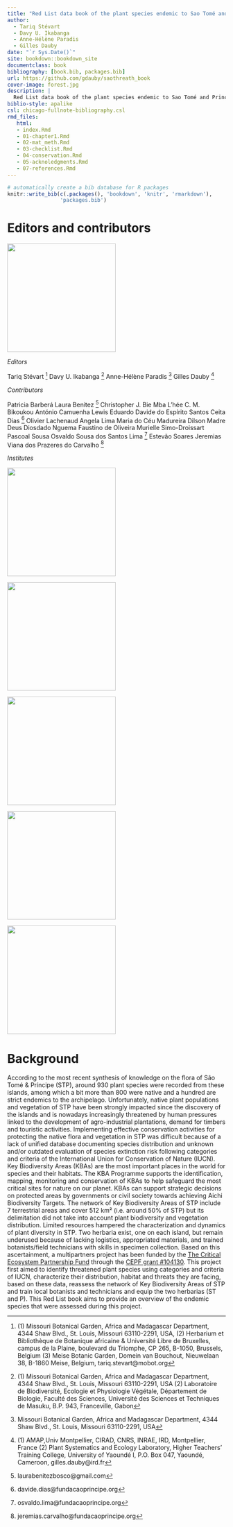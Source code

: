 ```yaml
--- 
title: "Red List data book of the plant species endemic to Sao Tomé and Principe"
author:
  - Tariq Stévart
  - Davy U. Ikabanga
  - Anne-Hélène Paradis
  - Gilles Dauby
date: "`r Sys.Date()`"
site: bookdown::bookdown_site
documentclass: book
bibliography: [book.bib, packages.bib]
url: https://github.com/gdauby/saothreath_book
cover-image: forest.jpg
description: |
  Red List data book of the plant species endemic to Sao Tomé and Principe
biblio-style: apalike
csl: chicago-fullnote-bibliography.csl
rmd_files:
   html:
   - index.Rmd
   - 01-chapter1.Rmd
   - 02-mat_meth.Rmd
   - 03-checklist.Rmd
   - 04-conservation.Rmd
   - 05-acknoledgments.Rmd
   - 07-references.Rmd
---
```




```r
# automatically create a bib database for R packages
knitr::write_bib(c(.packages(), 'bookdown', 'knitr', 'rmarkdown'),
                 'packages.bib')
```


# Editors and contributors {.unnumbered}

<a href="https://cepf-stp-threat-flora.netlify.app/">
<img src="images/logo_post.png" alt="" width="250" height="250" align="middle">
</a>

_Editors_

Tariq Stévart ^[(1) Missouri Botanical Garden, Africa and Madagascar Department, 4344 Shaw Blvd., St. Louis, Missouri 63110-2291, USA, (2) Herbarium et Bibliothèque de Botanique africaine & Université Libre de Bruxelles, campus de la Plaine, boulevard du Triomphe, CP 265, B-1050, Brussels, Belgium (3) Meise Botanic Garden, Domein van Bouchout, Nieuwelaan 38, B-1860 Meise, Belgium, tariq.stevart@mobot.org]
Davy U. Ikabanga ^[(1) Missouri Botanical Garden, Africa and Madagascar Department, 4344 Shaw Blvd., St. Louis, Missouri 63110-2291, USA (2) Laboratoire de Biodiversité, Ecologie et Physiologie Végétale, Département de Biologie, Faculté des Sciences, Université des Sciences et Techniques de Masuku, B.P. 943, Franceville, Gabon]
Anne-Hélène Paradis ^[Missouri Botanical Garden, Africa and Madagascar Department, 4344 Shaw Blvd., St. Louis, Missouri 63110-2291, USA]
Gilles Dauby ^[(1) AMAP,Univ Montpellier, CIRAD, CNRS, INRAE, IRD, Montpellier, France (2) Plant Systematics and Ecology Laboratory, Higher Teachers’ Training College, University of Yaoundé I, P.O. Box 047, Yaoundé, Cameroon, gilles.dauby@ird.fr]


_Contributors_

Patricia Barberá
Laura Benitez ^[laurabenitezbosco@gmail.com]
Christopher J. Bie Mba
L’hée C. M. Bikoukou
António Camuenha
Lewis Eduardo
Davide do Espírito Santos Ceita Dias ^[davide.dias@fundacaoprincipe.org]
Olivier Lachenaud
Angela Lima
Maria do Céu Madureira
Dilson Madre Deus
Diosdado Nguema
Faustino de Oliveira
Murielle Simo-Droissart
Pascoal Sousa
Osvaldo Sousa dos Santos Lima ^[osvaldo.lima@fundacaoprincipe.org]
Estevão Soares
Jeremias Viana dos Prazeres do Carvalho ^[jeremias.carvalho@fundacaoprincipe.org] 


_Institutes_

<a href="https://www.missouribotanicalgarden.org/">
<img src="images/mbg.png" alt="" width="250" height="250" align="middle">
</a>

<a href="https://www.ird.fr/">
<img src="images/ird.png" alt="" width="250" height="250" align="middle">
</a>

<a href="https://www.ird.fr/">
<img src="images/ffi.jpg" alt="" width="250" height="250" align="middle">
</a>

<a href="https://www.uc.pt/">
<img src="images/coimbra.png" alt="" width="250" height="250" align="middle">
</a>

<a href="http://www.br.fgov.be/">
<img src="images/BR.png" alt="" width="250" height="250" align="middle">
</a>


# Background {.unnumbered}

According to the most recent synthesis of knowledge on the flora of São Tomé & Príncipe (STP), around 930 plant species were recorded from these islands, among which a bit more than 800 were native and a hundred are strict endemics to the archipelago.
Unfortunately, native plant populations and vegetation of STP have been strongly impacted since the discovery of the islands and is nowadays increasingly threatened by human pressures linked to the development of agro-industrial plantations, demand for timbers and touristic activities.
Implementing effective conservation activities for protecting the native flora and vegetation in STP was difficult because of a lack of unified database documenting species distribution and unknown and/or outdated evaluation of species extinction risk following categories and criteria of the International Union for Conservation of Nature (IUCN). 
Key Biodiversity Areas (KBAs) are the most important places in the world for species and their habitats. The KBA Programme supports the identification, mapping, monitoring and conservation of KBAs to help safeguard the most critical sites for nature on our planet. KBAs can support strategic decisions on protected areas by governments or civil society towards achieving Aichi Biodiversity Targets. The network of Key Biodiversity Areas of STP include 7 terrestrial areas and cover 512 km² (i.e. around 50% of STP) but its delimitation did not take into account plant biodiversity and vegetation distribution. 
Limited resources hampered the characterization and dynamics of plant diversity in STP. Two herbaria exist, one on each island, but remain underused because of lacking logistics, appropriated materials, and trained botanists/field technicians with skills in specimen collection.
Based on this ascertainment, a multipartners project has been funded by the [The Critical Ecosystem Partnership Fund](https://www.cepf.net/) through the [CEPF grant #104130](https://www.cepf.net/grants/grantee-projects/characterization-threatened-flora-sao-tome-and-principe). This project first aimed to identify threatened plant species using categories and criteria of IUCN, characterize their distribution, habitat and threats they are facing, based on these data, reassess the network of Key Biodiversity Areas of STP and train local botanists and technicians and equip the two herbarias (ST and P). 
This Red List book aims to provide an overview of the endemic species that were assessed during this project. 




